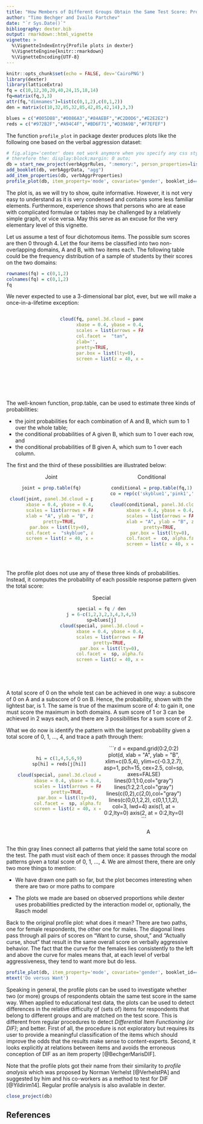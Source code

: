 ---
title: "How Members of Different Groups Obtain the Same Test Score: Profile Plots in Dexter"
author: "Timo Bechger and Ivailo Partchev"
date: "`r Sys.Date()`"
bibliography: dexter.bib
output: rmarkdown::html_vignette
vignette: >
  %\VignetteIndexEntry{Profile plots in dexter}
  %\VignetteEngine{knitr::rmarkdown}
  %\VignetteEncoding{UTF-8}
---

<style>
img{ border:none;}

div.crop{
  position:relative;
  overflow:hidden;
  width:220px;
  height:220px;
}
div.crop img{
  margin-left: -30px;
  margin-top: -45px;
}
</style>


```{r setup, include=FALSE}
knitr::opts_chunk$set(echo = FALSE, dev='CairoPNG')
library(dexter)
library(latticeExtra)
fq = c(10,12,30,20,40,24,15,18,14)
fq=matrix(fq,3,3)
attr(fq,"dimnames")=list(c(0,1,2),c(0,1,2))
den = matrix(c(10,32,85,32,85,42,85,42,14),3,3)

blues = c("#005D88","#0086A3","#84AEBF","#C2D0D6","#E2E2E2")
reds = c("#972B2F","#A94C4F","#BD6F71","#D39A9B","#F7EFEF")

```

The function `profile_plot` in package dexter produces plots like the following one based on the verbal aggression dataset:

```{r, figProf, echo=FALSE, results="hide",fig.height=4,fig.width=4,fig.align='center',message=FALSE}
# fig.align='center' does not work anymore when you specify any css styles
# therefore the: display:block;margin: 0 auto;
db = start_new_project(verbAggrRules, ":memory:", person_properties=list(gender="unknown"))
add_booklet(db, verbAggrData, "agg")
add_item_properties(db, verbAggrProperties)
profile_plot(db, item_property='mode', covariate='gender', booklet_id=='agg')
```


The plot is, as we will try to show, quite informative. However, it is not very easy to understand as it is very condensed and contains some less familiar elements. Furthermore, experience shows that persons who are at ease with complicated formulae or tables may be challenged by a relatively simple graph, or vice versa. May this serve as an excuse for the very elementary level of this vignette.

Let us assume a test of four dichotomous items. The possible sum scores are then 0 through 4. Let the four items be classified into two non-overlapping domains, A and B, with two items each. The following table could be the frequency distribution of a sample of students by their scores on the two domains:

```{r frq, echo=FALSE}
rownames(fq) = c(0,1,2)
colnames(fq) = c(0,1,2)
fq
```



We never expected to use a 3-dimensional bar plot, ever, but we will make a once-in-a-lifetime exception:

<div class='crop' style='margin:auto'>
```{r, fig1, echo=FALSE,fig.align='center', out.extra='style="margin-left: -30px; margin-top: -45px;"'}
cloud(fq, panel.3d.cloud = panel.3dbars,
      xbase = 0.4, ybase = 0.4, zlim = c(0, max(fq)),
      scales = list(arrows = FALSE, just = "right"), xlab = "A", ylab = "B",
      col.facet =  "tan",
      zlab='',
      pretty=TRUE,
      par.box = list(lty=0),
      screen = list(z = 40, x = -30))
```
</div>

The well-known function, prop.table, can be used to estimate three kinds of probabilities: 

* the joint probabilities for each combination of A and B, which sum to 1 over the whole table;
* the conditional probabilities of A given B, which sum to 1 over each row, and
* the conditional probabilities of B given A, which sum to 1 over each column.

The first and the third of these possibilities are illustrated below:

<div style='text-align:center;margin-top:1em;'>
<div style='display:inline-block;text-align: center;'>
Joint
<div class='crop'>
```{r, fig21, echo=FALSE, out.extra='style="margin-left: -30px; margin-top: -50px;"'}
joint = prop.table(fq)

cloud(joint, panel.3d.cloud = panel.3dbars,
      xbase = 0.4, ybase = 0.4, zlim = c(0, 1),
      scales = list(arrows = FALSE, just = "right"), 
      xlab = "A", ylab = "B", zlab ='',
      pretty=TRUE,
      par.box = list(lty=0),
      col.facet =  "skyblue", alpha.facet=.7,
      screen = list(z = 40, x = -30))
```
</div></div>
<div style='display:inline-block;text-align: center;margin-left:3em;'>
Conditional
<div class='crop'>
```{r, fig22, echo=FALSE, out.extra='style="margin-left: -30px; margin-top: -50px;"'}

conditional = prop.table(fq,1)
co = rep(c('skyblue1','pink1','springgreen1'),3)

cloud(conditional, panel.3d.cloud = panel.3dbars,
      xbase = 0.4, ybase = 0.4, zlim = c(0, 1),
      scales = list(arrows = FALSE, just = "right"), 
      xlab = "A", ylab = "B", zlab ='',
      pretty=TRUE,
      par.box = list(lty=0),
      col.facet =  co, alpha.facet=.7,
      screen = list(z = 40, x = -30))
```
</div></div></div>

The profile plot does not use any of these three kinds of probabilities. Instead, it computes the probability of each possible response pattern given the total score:

<div style='text-align: center;margin:auto;'>
Special
<div class='crop' style='margin:auto;'>
```{r, fig3, echo=FALSE,out.extra='style="margin-left: -30px; margin-top: -50px;"'}
special = fq / den
j = 6-c(1,2,3,2,3,4,3,4,5)
sp=blues[j]
cloud(special, panel.3d.cloud = panel.3dbars,
      xbase = 0.4, ybase = 0.4, zlim = c(0, 1),
      scales = list(arrows = FALSE, just = "right"), xlab = "A", ylab = "B",zlab ='',
      pretty=TRUE,
      par.box = list(lty=0),
      col.facet =  sp, alpha.facet=.7,
      screen = list(z = 40, x = -30))
```
</div></div>

A total score of 0 on the whole test can be achieved in one way: a subscore of 0 on A and a subscore of 0 on B. Hence, the probability, shown with the lightest bar, is 1. The same is true of the maximum score of 4: to gain it, one must score the maximum in both domains. A sum score of 1 or 3 can be achieved in 2 ways each, and there are 3 possibilities for a sum score of 2.

What we do now is identify the pattern with the largest probability given a total score of 0, 1, ..., 4, and trace a path through them:

<div style='text-align:center;'>
<div class='crop' style='display:inline-block;'>
```{r, fig41, echo=FALSE,out.extra='style="margin-left: -30px; margin-top: -50px;"'}
hi = c(1,4,5,6,9)
sp[hi] = reds[j[hi]]

cloud(special, panel.3d.cloud = panel.3dbars,
      xbase = 0.4, ybase = 0.4, zlim = c(0, 1),
      scales = list(arrows = FALSE, just = "right"), xlab = "A", ylab = "B",zlab ='',
      pretty=TRUE,
      par.box = list(lty=0),
      col.facet =  sp, alpha.facet=.7,
      screen = list(z = 40, x = -30))
```
</div>
<div style='display:inline-block;'margin-left:3em;'>
<div class='crop'>
```{r, fig42, echo=FALSE,out.extra='style="margin-top: -30px;margin-left:0px;"'}
d = expand.grid(0:2,0:2)
plot(d, xlab = "A", ylab = "B", xlim=c(0.5,4), ylim=c(-0.3,2.7), asp=1, pch=15,
     cex=2.5, col=sp, axes=FALSE)
lines(0:1,1:0,col="gray")
lines(1:2,2:1,col="gray")
lines(c(0,2),c(2,0),col="gray")
lines(c(0,0,1,2,2), c(0,1,1,1,2), col=3, lwd=4)
axis(1, at = 0:2,lty=0)
axis(2, at = 0:2,lty=0)

```
</div>
<p style='margin-top: 0px;margin-left: 24px;'>A</p>
</div></div>


The thin gray lines connect all patterns that yield the same total score on the test. The path must visit each of them once: it passes through the modal patterns given a total score of 0, 1, ..., 4. We are almost there, there are only two more things to mention:

* We have drawn one path so far, but the plot becomes interesting when there are two or more paths to compare

* The plots we made are based on observed proportions while dexter uses probabilities predicted by the interaction model or, optionally, the Rasch model

Back to the original profile plot: what does it mean? There are two paths, one for female respondents, the other one for males. The diagonal lines pass through all pairs of scores on "Want to curse, shout, "  and "Actually curse, shout" that result in the same overall score on verbally aggressive behavior. The fact that the curve for the females lies consistently to the left and above the curve for males means that, at each level of verbal aggressiveness, they tend to want more but do less.


```{r, prof_plot2, echo=FALSE, fig.height=5, fig.width=5, fig.align='center'}
profile_plot(db, item_property='mode', covariate='gender', booklet_id=='agg', main='Gender')
mtext('Do versus Want')
```


Speaking in general, the profile plots can be used to investigate whether two (or more) groups of respondents obtain the same test score in the same way. When applied to educational test data, the plots can be used to detect differences in the relative difficulty of (sets of) items for respondents that belong to different groups and are matched on the test score. This is different from regular procedures to detect *Differential Item Functioning (or DIF)*; and better. First of all, the procedure is not exploratory but requires its user to provide a meaningful classification of the items which should improve the odds that the results make sense to content-experts. Second, it looks explicitly at relations between items and avoids the erroneous conception of DIF as an item property [@BechgerMarisDIF]. 

Note that the profile plots got their name from their similarity to *profile analysis* which was proposed by Norman Verhelst [@VerhelstPA] and suggested by him and his co-workers as a method to test for DIF [@Yildirim14]. Regular profile analysis is also available in dexter. 

```{r, include=FALSE}
close_project(db)
```


## References
